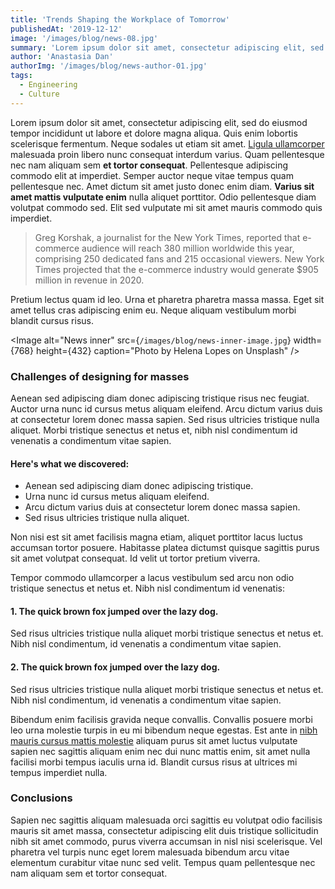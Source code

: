 ```yaml
---
title: 'Trends Shaping the Workplace of Tomorrow'
publishedAt: '2019-12-12'
image: '/images/blog/news-08.jpg'
summary: 'Lorem ipsum dolor sit amet, consectetur adipiscing elit, sed do eiusmod tempor incididunt ut labore et dolore magna aliqua.'
author: 'Anastasia Dan'
authorImg: '/images/blog/news-author-01.jpg'
tags:
  - Engineering
  - Culture
---
```


Lorem ipsum dolor sit amet, consectetur adipiscing elit, sed do eiusmod tempor incididunt ut labore et dolore magna aliqua. Quis enim lobortis scelerisque fermentum. Neque sodales ut etiam sit amet. [Ligula ullamcorper](https://cruip.com/) malesuada proin libero nunc consequat interdum varius. Quam pellentesque nec nam aliquam sem **et tortor consequat**. Pellentesque adipiscing commodo elit at imperdiet. Semper auctor neque vitae tempus quam pellentesque nec. Amet dictum sit amet justo donec enim diam. **Varius sit amet mattis vulputate enim** nulla aliquet porttitor. Odio pellentesque diam volutpat commodo sed. Elit sed vulputate mi sit amet mauris commodo quis imperdiet.

> Greg Korshak, a journalist for the New York Times, reported that e-commerce audience will reach 380 million worldwide this year, comprising 250 dedicated fans and 215 occasional viewers. New York Times projected that the e-commerce industry would generate $905 million in revenue in 2020.

Pretium lectus quam id leo. Urna et pharetra pharetra massa massa. Eget sit amet tellus cras adipiscing enim eu. Neque aliquam vestibulum morbi blandit cursus risus.

<Image
  alt="News inner"
  src={`/images/blog/news-inner-image.jpg`}
  width={768}
  height={432}
  caption="Photo by Helena Lopes on Unsplash"
/>

### Challenges of designing for masses

Aenean sed adipiscing diam donec adipiscing tristique risus nec feugiat. Auctor urna nunc id cursus metus aliquam eleifend. Arcu dictum varius duis at consectetur lorem donec massa sapien. Sed risus ultricies tristique nulla aliquet. Morbi tristique senectus et netus et, nibh nisl condimentum id venenatis a condimentum vitae sapien.

#### Here's what we discovered:

- Aenean sed adipiscing diam donec adipiscing tristique.
- Urna nunc id cursus metus aliquam eleifend.
- Arcu dictum varius duis at consectetur lorem donec massa sapien.
- Sed risus ultricies tristique nulla aliquet.

Non nisi est sit amet facilisis magna etiam, aliquet porttitor lacus luctus accumsan tortor posuere. Habitasse platea dictumst quisque sagittis purus sit amet volutpat consequat. Id velit ut tortor pretium viverra.

Tempor commodo ullamcorper a lacus vestibulum sed arcu non odio tristique senectus et netus et. Nibh nisl condimentum id venenatis:

#### 1\. The quick brown fox jumped over the lazy dog.

Sed risus ultricies tristique nulla aliquet morbi tristique senectus et netus et. Nibh nisl condimentum, id venenatis a condimentum vitae sapien.

#### 2\. The quick brown fox jumped over the lazy dog.

Sed risus ultricies tristique nulla aliquet morbi tristique senectus et netus et. Nibh nisl condimentum, id venenatis a condimentum vitae sapien.

Bibendum enim facilisis gravida neque convallis. Convallis posuere morbi leo urna molestie turpis in eu mi bibendum neque egestas. Est ante in [nibh mauris cursus mattis molestie](#0) aliquam purus sit amet luctus vulputate sapien nec sagittis aliquam enim nec dui nunc mattis enim, sit amet nulla facilisi morbi tempus iaculis urna id. Blandit cursus risus at ultrices mi tempus imperdiet nulla.

### Conclusions

Sapien nec sagittis aliquam malesuada orci sagittis eu volutpat odio facilisis mauris sit amet massa, consectetur adipiscing elit duis tristique sollicitudin nibh sit amet commodo, purus viverra accumsan in nisl nisi scelerisque. Vel pharetra vel turpis nunc eget lorem malesuada bibendum arcu vitae elementum curabitur vitae nunc sed velit. Tempus quam pellentesque nec nam aliquam sem et tortor consequat.
